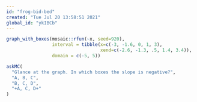 ```yaml
---
id: "frog-bid-bed"
created: "Tue Jul 20 13:58:51 2021"
global_id: "ykIBCb"
---
```


```r
graph_with_boxes(mosaic::rfun(~x, seed=920),
                 interval = tibble(x=c(-3, -1.6, 0, 1, 3),
                                   xend=c(-2.6, -1.3, .5, 1.4, 3.4)),
                 domain = c(-5, 5))
```
```r
askMC(
  "Glance at the graph. In which boxes the slope is negative?", 
  "A, B, C",
  "B, C, D",
  "+A, C, D+"
)
```


